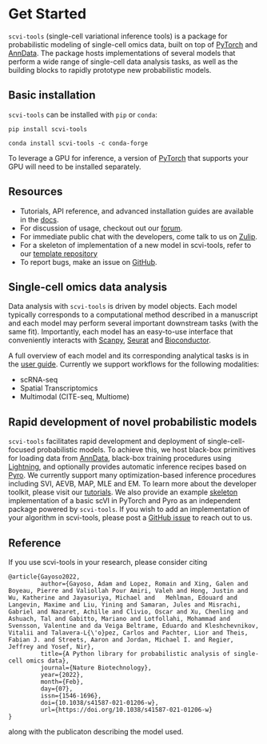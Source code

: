 
# Get Started

`scvi-tools` (single-cell variational inference tools) is a package for probabilistic modeling of single-cell omics data,
built on top of [PyTorch](https://pytorch.org/) and [AnnData](https://anndata.readthedocs.io/en/latest/). The package
hosts implementations of several models that perform a wide range of single-cell data analysis tasks, as well as the
building blocks to rapidly prototype new probabilistic models.

## Basic installation

`scvi-tools` can be installed with `pip` or `conda`:

```
pip install scvi-tools
```

```
conda install scvi-tools -c conda-forge
```

To leverage a GPU for inference, a version of [PyTorch](https://pytorch.org/get-started/locally/) that supports your
GPU will need to be installed separately.


## Resources

- Tutorials, API reference, and advanced installation guides are available in the [docs](https://docs.scvi-tools.org/en/stable/).
- For discussion of usage, checkout out our [forum](https://discourse.scvi-tools.org/).
- For immediate public chat with the developers, come talk to us on [Zulip](https://scverse.zulipchat.com/#narrow/stream/324229-scvi-tools).
- For a skeleton of implementation of a new model in scvi-tools, refer to our [template repository](https://github.com/YosefLab/scvi-tools-skeleton/)
- To report bugs, make an issue on [GitHub](https://github.com/scverse/scvi-tools/issues).

## Single-cell omics data analysis

Data analysis with `scvi-tools` is driven by model objects. Each model typically corresponds to a computational method
described in a manuscript and each model may perform several important downstream tasks (with the same fit). Importantly,
each model has an easy-to-use interface that conveniently interacts with [Scanpy](https://scanpy.readthedocs.io/en/stable/),
[Seurat](https://satijalab.org/seurat/) and [Bioconductor](https://www.bioconductor.org/).

A full overview of each model and its corresponding analytical tasks is in the
[user guide](https://docs.scvi-tools.org/en/stable/user_guide/index.html). Currently we support workflows for the
following modalities:

- scRNA-seq
- Spatial Transcriptomics
- Multimodal (CITE-seq, Multiome)


## Rapid development of novel probabilistic models

`scvi-tools` facilitates rapid development and deployment of single-cell-focused probabilistic models. To achieve this,
we host black-box primitives for loading data from [AnnData](https://anndata.readthedocs.io/en/latest/), black-box
training procedures using [Lightning](https://lightning.ai/), and optionally provides automatic inference recipes based
on [Pyro](https://pyro.ai/). We currently support many optimization-based inference procedures including SVI, AEVB, MAP,
MLE and EM. To learn more about the developer toolkit, please visit our
[tutorials](https://docs.scvi-tools.org/en/stable/tutorials/index.html). We also provide an example
[skeleton](https://github.com/YosefLab/scvi-tools-skeleton/) implementation of a basic scVI in PyTorch and Pyro as an
independent package powered by `scvi-tools`. If you wish to add an implementation of your algorithm in scvi-tools,
please post a [GitHub issue](https://github.com/scverse/scvi-tools/issues) to reach out to us.

## Reference

If you use scvi-tools in your research, please consider citing

```
@article{Gayoso2022,
         author={Gayoso, Adam and Lopez, Romain and Xing, Galen and Boyeau, Pierre and Valiollah Pour Amiri, Valeh and Hong, Justin and Wu, Katherine and Jayasuriya, Michael and   Mehlman, Edouard and Langevin, Maxime and Liu, Yining and Samaran, Jules and Misrachi, Gabriel and Nazaret, Achille and Clivio, Oscar and Xu, Chenling and Ashuach, Tal and Gabitto, Mariano and Lotfollahi, Mohammad and Svensson, Valentine and da Veiga Beltrame, Eduardo and Kleshchevnikov, Vitalii and Talavera-L{\'o}pez, Carlos and Pachter, Lior and Theis, Fabian J. and Streets, Aaron and Jordan, Michael I. and Regier, Jeffrey and Yosef, Nir},
         title={A Python library for probabilistic analysis of single-cell omics data},
         journal={Nature Biotechnology},
         year={2022},
         month={Feb},
         day={07},
         issn={1546-1696},
         doi={10.1038/s41587-021-01206-w},
         url={https://doi.org/10.1038/s41587-021-01206-w}
}
```
along with the publicaton describing the model used.
